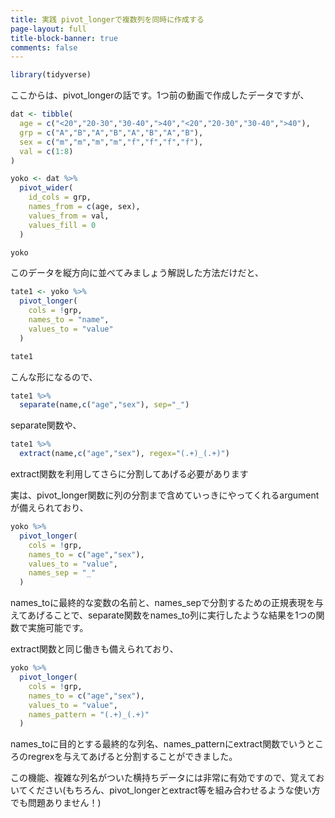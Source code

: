 ```yaml
---
title: 実践 pivot_longerで複数列を同時に作成する
page-layout: full
title-block-banner: true
comments: false
---
```


```r
library(tidyverse)
```

ここからは、pivot_longerの話です。1つ前の動画で作成したデータですが、

```r
dat <- tibble(
  age = c("<20","20-30","30-40",">40","<20","20-30","30-40",">40"),
  grp = c("A","B","A","B","A","B","A","B"),
  sex = c("m","m","m","m","f","f","f","f"),
  val = c(1:8)
)

yoko <- dat %>% 
  pivot_wider(
    id_cols = grp,
    names_from = c(age, sex),
    values_from = val,
    values_fill = 0
  )

yoko
```

このデータを縦方向に並べてみましょう解説した方法だけだと、

```r
tate1 <- yoko %>% 
  pivot_longer(
    cols = !grp,
    names_to = "name",
    values_to = "value"
  )

tate1
```

こんな形になるので、

```r
tate1 %>% 
  separate(name,c("age","sex"), sep="_")
```

separate関数や、

```r
tate1 %>% 
  extract(name,c("age","sex"), regex="(.+)_(.+)")
```

extract関数を利用してさらに分割してあげる必要があります

実は、pivot_longer関数に列の分割まで含めていっきにやってくれるargumentが備えられており、

```r
yoko %>% 
  pivot_longer(
    cols = !grp,
    names_to = c("age","sex"),
    values_to = "value",
    names_sep = "_"
  )
```
names_toに最終的な変数の名前と、names_sepで分割するための正規表現を与えてあげることで、separate関数をnames_to列に実行したような結果を1つの関数で実施可能です。

extract関数と同じ働きも備えられており、

```r
yoko %>% 
  pivot_longer(
    cols = !grp,
    names_to = c("age","sex"),
    values_to = "value",
    names_pattern = "(.+)_(.+)"
  )
```

names_toに目的とする最終的な列名、names_patternにextract関数でいうところのregrexを与えてあげると分割することができました。

この機能、複雑な列名がついた横持ちデータには非常に有効ですので、覚えておいてください(もちろん、pivot_longerとextract等を組み合わせるような使い方でも問題ありません！)

